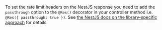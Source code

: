 
To set the rate limit headers on the NestJS response you need to add the
`passthrough` option to the `@Res()` decorator in your controller method i.e.
`@Res({ passthrough: true })`. See
[the NestJS docs on the library-specific approach](https://docs.nestjs.com/controllers#library-specific-approach)
for details.

<SelectableContent client:load syncKey="language" frameworkSwitcher>
  <div slot="TS" slotIdx="1">
    <Code code={HeadersTS} lang="ts" />
  </div>
</SelectableContent>
